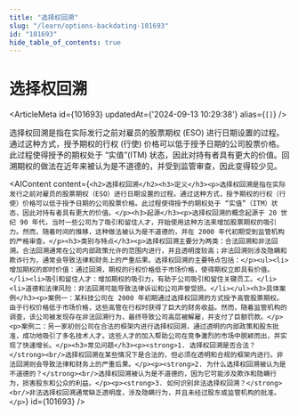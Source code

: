 ```yaml
---
title: "选择权回溯"
slug: "/learn/options-backdating-101693"
id: "101693"
hide_table_of_contents: true
---
```



# 选择权回溯

<ArticleMeta id={101693} updatedAt={'2024-09-13 10:29:38'} alias={`[]`} />
<div className='border-solid border-b border-t-0 my-4 border-[var(--ifm-color-gray-300)]' />

选择权回溯是指在实际发行之前对雇员的股票期权 (ESO) 进行日期设置的过程。通过这种方式，授予期权的行权 (行使) 价格可以低于授予日期的公司股票价格。此过程使得授予的期权处于 “实值”(ITM) 状态，因此对持有者具有更大的价值。回溯期权的做法在近年来被认为是不道德的，并受到监管审查，因此变得较少见。

<AIContent content={`<h2>选择权回溯</h2><h3>定义</h3><p>选择权回溯是指在实际发行之前对雇员的股票期权（ESO）进行日期设置的过程。通过这种方式，授予期权的行权（行使）价格可以低于授予日期的公司股票价格。此过程使得授予的期权处于 “实值”（ITM）状态，因此对持有者具有更大的价值。</p><h3>起源</h3><p>选择权回溯的概念起源于 20 世纪 90 年代，当时一些公司为了吸引和留住人才，开始使用这种方法来增加股票期权的吸引力。然而，随着时间的推移，这种做法被认为是不道德的，并在 2000 年代初期受到监管机构的严格审查。</p><h3>类别与特点</h3><p>选择权回溯主要分为两类：合法回溯和非法回溯。合法回溯通常在公司内部政策允许的范围内进行，并且透明度较高；非法回溯则涉及隐瞒和欺诈行为，通常会导致法律和财务上的严重后果。选择权回溯的主要特点包括：</p><ul><li>增加期权的即时价值：通过回溯，期权的行权价格低于市场价格，使得期权立即具有价值。</li><li>吸引和留住人才：增加期权的吸引力，有助于公司吸引和留住关键员工。</li><li>道德和法律风险：非法回溯可能导致法律诉讼和公司声誉受损。</li></ul><h3>具体案例</h3><p>案例一：某科技公司在 2000 年初期通过选择权回溯的方式授予高管股票期权。由于行权价格低于市场价格，这些高管在行权时获得了巨大的财务收益。然而，随着监管机构的调查，该公司被发现存在非法回溯行为，最终导致公司高层被解雇，并支付了巨额罚款。</p><p>案例二：另一家初创公司在合法的框架内进行选择权回溯，通过透明的内部政策和股东批准，成功地吸引了多名技术人才。这些人才的加入帮助公司在竞争激烈的市场中脱颖而出，并实现了快速增长。</p><h3>常见问题</h3><p><strong>1. 选择权回溯是否合法？</strong><br/>选择权回溯在某些情况下是合法的，但必须在透明和合规的框架内进行。非法回溯则会导致法律和财务上的严重后果。</p><p><strong>2. 为什么选择权回溯被认为是不道德的？</strong><br/>选择权回溯被认为是不道德的，因为它可能涉及欺诈和隐瞒行为，损害股东和公众的利益。</p><p><strong>3. 如何识别非法选择权回溯？</strong><br/>非法选择权回溯通常缺乏透明度，涉及隐瞒行为，并且未经过股东或监管机构的批准。</p>`} id={101693} />

